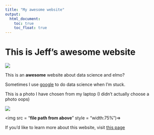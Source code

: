 ```yaml
---
title: "My awesome website"
output: 
  html_document:
    toc: true
    toc_float: true
---
```


# This is Jeff's awesome website

![](https://media.giphy.com/media/drXGoW1iudhKw/giphy.gif)

This is an **awesome** website about data science and elmo?

Sometimes I use [google](https://www.google.com/) to do data science when I'm stuck. 

This is a photo I have chosen from my laptop (I didn't actually choose a photo oops)

![]( *** THIS SHOULD BE WITHIN WEBSITE DIRECTORY FILE PATH**)

<img src = "**file path from above**" style = "width:75%")=>

If you'd like to learn more about this website, visit [this page](about.html)